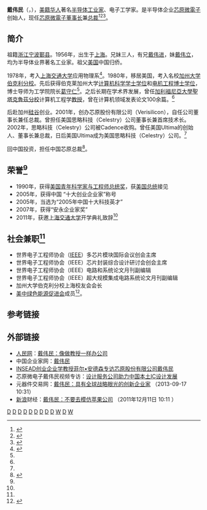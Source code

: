 '''戴伟民'''（{{lang-en|Wayne Dai}}，{{bd|1956年}}），[[美籍华人|美籍华人]]著名[[半导体|半导体]][[工业家|工业家]]、电子工学家。是半导体企业[[芯原微電子|芯原微電子]]创始人，现任[[芯原微電子|芯原微電子]][[董事长|董事长]]兼[[总裁|总裁]]<ref name="Wayne Dai">{{cite web |url=http://bayecho.com/node/2578#.UtNJqPsld0Y |title=【上海交大人】芯原股份有限公司创始人/董事长/总裁 戴伟民(Wayne Dai) |publisher=硅谷回音 |author= |date=星期六, 05/21/2011 - 08:07 |accessdate=2014年1月12日 |language=zh-hans |deadurl=yes |archiveurl=https://web.archive.org/web/20140113122907/http://bayecho.com/node/2578#.UtNJqPsld0Y |archivedate=2014年1月13日 }}</ref><ref name="戴伟民">{{cite web |url=http://mingren.maigoo.com/4955.html |title=戴伟民-芯原微电子-芯原微电子（上海）有限公司董事长介绍 |publisher=经典名人堂 |author= |date=更新时间：2011-08-16 15:34:38 |accessdate=2014年1月12日 |language=zh-hans |archive-url=https://web.archive.org/web/20140113084628/http://mingren.maigoo.com/4955.html |archive-date=2014年1月13日 |dead-url=yes }}</ref><ref name="网易戴伟民">{{cite web |url=http://news.163.com/11/1211/11/7L06A2DH00014JB5.html |title=戴伟民 芯原股份有限公司董事长兼总裁 |publisher=来源: [[中国经济网|中国经济网]]（北京） |author=[[网易|网易]]新闻 |date=2011-12-11 |accessdate=2014年1月12日 |language=zh-hans |archive-date=2019-09-21 |archive-url=https://web.archive.org/web/20190921231351/http://news.163.com/11/1211/11/7L06A2DH00014JB5.html |dead-url=no }}</ref>。

==简介==

祖籍[[浙江|浙江]][[宁波|宁波]][[鄞县|鄞县]]。1956年，出生于[[上海|上海]]。兄妹三人，有兄[[戴伟进|戴伟进]]，妹[[戴伟立|戴伟立]]，均为半导体业界著名工业家。祖父[[美国|美国]]中国归侨。

1978年，考入[[上海交通大学|上海交通大学]]应用物理系<ref name="戴伟民上交大">{{cite web |url=http://sh.gaokao.com/e/20110905/4e646a1fbf480.shtml |title=1978级戴伟民校友在2011年上海交大开学典礼上的发言 |publisher=高考网 |author=[[上海交通大学|上海交通大学]]官网 |date=2011-09-05 |accessdate=2014年1月12日 |language=zh-hans |archive-date=2019-10-15 |archive-url=https://web.archive.org/web/20191015171149/http://sh.gaokao.com/e/20110905/4e646a1fbf480.shtml |dead-url=no }}</ref>。1980年，移居美国，考入名校[[加州大学伯克利分校|加州大学伯克利分校]]。先后获得伯克莱加州大学[[计算机科学|计算机科学]][[学士学位|学士学位]]和[[电机工程|电机工程]][[博士学位|博士学位]]，博士导师为工学院院长[[葛守仁|葛守仁]]<ref name="戴伟民上交大"/>。之后长期在学术界发展，曾任[[加利福尼亞大學聖塔克魯茲分校|加利福尼亞大學聖塔克魯茲分校]]计算机工程学[[教授|教授]]，曾在计算机领域发表论文100余篇。<ref name="戴伟民"/>

后赴加州[[硅谷|硅谷]]创业。2001年，创办芯原股份有限公司（Verisilicon），自任公司董事长兼任总裁。曾担任美国思略科技（Celestry）公司董事长兼首席技术长。2002年，思略科技（Celestry）公司被Cadence收购。曾任美国Ultima的创始人、董事长兼总裁，日后美国Ultima成为美国思略科技（Celestry）公司。<ref name="戴伟民"/>

回中国投资，担任中国芯原总裁<ref name="戴伟民中国">{{cite web |url=http://www.inseadknowledge.com.cn/sim/VeriSilicon090323.cfm |title=中国芯原总裁戴伟民的独特和前瞻性思维 |publisher=INSTEAD |author=INSEAD创业企业学教授菲尔•安德森专访芯原股份有限公司戴伟民 |date= |accessdate=2014年1月12日 |language=zh-hans |archive-date=2016年3月18日 |archive-url=https://web.archive.org/web/20160318075016/http://inseadknowledge.com.cn/sim/VeriSilicon090323.cfm |dead-url=no }}</ref>。

==荣誉<ref name="戴伟民"/>==
* 1990年，获得[[美国青年科学家与工程师总统奖|美国青年科学家与工程师总统奖]]，获[[美国总统|美国总统]]接见
* 2005年，获得中国 “十大创业企业家”称号
* 2005年，当选为“2005年中国十大科技英才”
* 2007年，获得“安永企业家奖”
* 2011年，获邀[[上海交通大学|上海交通大学]]开学典礼致辞<ref name="戴伟民上交大"/>

==社会兼职<ref name="戴伟民"/>==
* 世界电子工程师协会（[[IEEE|IEEE]]）多芯片模块国际会议创会主席
* 世界电子工程师协会（IEEE）芯片封装综合设计研讨会创会主席
* 世界电子工程师协会（IEEE）电路和系统论文月刊副编辑
* 世界电子工程师协会（IEEE）超大规模集成电路系统论文月刊副编辑
* 加州大学伯克利分校上海校友会会长
* [[美中绿色能源促进会|美中绿色能源促进会]]成员<ref name="戴伟民美中">{{cite web |url=http://www.ucgef.org/en/bio/wayne-dai |title=Dai, Wayne 戴伟民 |publisher=美中绿色能源促进会 |accessdate=2014年1月12日 |language=en |archive-url=https://web.archive.org/web/20140113193647/http://www.ucgef.org/en/bio/wayne-dai |archive-date=2014年1月13日 |dead-url=yes }}</ref>。

==参考链接==
{{reflist|2}}
==外部链接==
* [[人民网|人民网]]：[http://www.people.com.cn/GB/54816/54826/3822015.html 戴伟民：像做教授一样办公司] {{Wayback|url=http://www.people.com.cn/GB/54816/54826/3822015.html |date=20131029101656 }}
* 中国企业家网：[http://renwuku.iceo.com.cn/ku-190.html 戴伟民] {{Wayback|url=http://renwuku.iceo.com.cn/ku-190.html |date=20140722203342 }}
* [http://www.inseadknowledge.com.cn/sim/VeriSilicon090323.cfm INSEAD创业企业学教授菲尔•安德森专访芯原股份有限公司戴伟民] {{Wayback|url=http://www.inseadknowledge.com.cn/sim/VeriSilicon090323.cfm |date=20160318075016 }}
* 芯原微电子戴伟民视频专访：[https://web.archive.org/web/20140115202616/http://www.eet-china.com/STATIC/SITE/interview_verisilicon2012.htm 设计服务公司助力中国本土IC设计发展]
* 元器件交易网：[http://news.cecb2b.com/info/20130917/1215832.shtml 戴伟民：具有全球战略眼光的创新企业家] {{Wayback|url=http://news.cecb2b.com/info/20130917/1215832.shtml |date=20191005205511 }}（2013-09-17 10:31）
* [[新浪|新浪]]财经：[http://finance.sina.com.cn/hy/20111211/101110971857.shtml 戴伟民：不要去模仿苹果公司] {{Wayback|url=http://finance.sina.com.cn/hy/20111211/101110971857.shtml |date=20190925092223 }}（2011年12月11日 10:11 ）
{{戴氏三兄妹}}
[[Category:1956年出生|D]]
[[Category:鄞县人|D]]
[[Category:宁波裔上海人|D]]
[[Category:宁波裔美国人|D]]
[[Category:上海交通大學校友|D]]
[[Category:加利福尼亞大學柏克萊分校校友|D]]
[[Category:美国电子工程师|D]]
[[Category:美国企业家|D]]
[[Category:中国企业家|D]]
[[Category:黄古林戴家|W]]
[[Category:宁波商帮|D]]
[[Category:戴姓|W]]